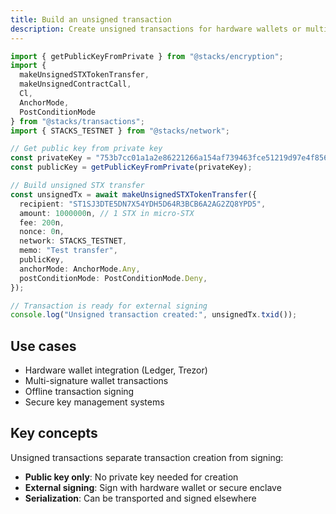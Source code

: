 ```yaml
---
title: Build an unsigned transaction
description: Create unsigned transactions for hardware wallets or multi-signature scenarios
---
```


```typescript
import { getPublicKeyFromPrivate } from "@stacks/encryption";
import { 
  makeUnsignedSTXTokenTransfer,
  makeUnsignedContractCall,
  Cl,
  AnchorMode,
  PostConditionMode
} from "@stacks/transactions";
import { STACKS_TESTNET } from "@stacks/network";

// Get public key from private key
const privateKey = "753b7cc01a1a2e86221266a154af739463fce51219d97e4f856cd7200c3bd2a601";
const publicKey = getPublicKeyFromPrivate(privateKey);

// Build unsigned STX transfer
const unsignedTx = await makeUnsignedSTXTokenTransfer({
  recipient: "ST1SJ3DTE5DN7X54YDH5D64R3BCB6A2AG2ZQ8YPD5",
  amount: 1000000n, // 1 STX in micro-STX
  fee: 200n,
  nonce: 0n,
  network: STACKS_TESTNET,
  memo: "Test transfer",
  publicKey,
  anchorMode: AnchorMode.Any,
  postConditionMode: PostConditionMode.Deny,
});

// Transaction is ready for external signing
console.log("Unsigned transaction created:", unsignedTx.txid());
```

## Use cases

- Hardware wallet integration (Ledger, Trezor)
- Multi-signature wallet transactions
- Offline transaction signing
- Secure key management systems

## Key concepts

Unsigned transactions separate transaction creation from signing:

- **Public key only**: No private key needed for creation
- **External signing**: Sign with hardware wallet or secure enclave
- **Serialization**: Can be transported and signed elsewhere